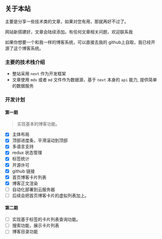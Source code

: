 
<h2 className='text-center'>关于本站</h2>

主要是分享一些技术类的文章，如果对您有用，那就再好不过了。

网站新搭建好，文章会陆续添加。有任何文章相关问题，欢迎联系我

如果你想要一个和我一样的博客系统，可以直接去我的 github上自取，我已经开源了这个博客系统。

### 主要的技术栈介绍

- 整站采用 `next` 作为开发框架
- 文章使用 `mdx` 或者  `md` 文件作为数据源，基于 `next` 本身的 `api` 能力, 提供简单的数据服务

### 开发计划

#### 第一期
> 实现基本的博客功能。

- [x] 主体布局
- [x] 顶部进度条，平滑滚动到顶部
- [x] 多语言支持
- [x] redux 状态管理
- [x] 标签统计
- [x] 开源许可
- [x] github 链接
- [x] 首页博客卡片列表
- [x] 博客正文渲染
- [ ] 自动化部署到云服务器
- [ ] 后续会把首页博客卡片的虚拟列表加上。

#### 第二期

- [ ] 实现基于标签的卡片列表查询功能。
- [ ] 搜索功能，展示卡片列表
- [ ] 博客目录功能
